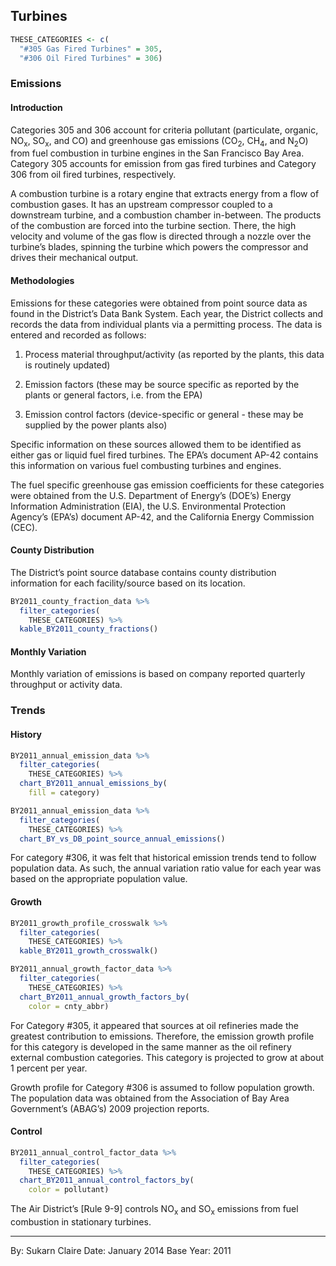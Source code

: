 ## Turbines {#SS-combust-turbine}

```r
THESE_CATEGORIES <- c(
  "#305 Gas Fired Turbines" = 305,
  "#306 Oil Fired Turbines" = 306)
```

### Emissions

#### Introduction {-}

Categories 305 and 306 account for criteria pollutant (particulate, organic, NO~x~, SO~x~, and CO) and greenhouse gas emissions (CO~2~, CH~4~, and N~2~O) from fuel combustion in turbine engines in the San Francisco Bay Area. Category 305 accounts for emission from gas fired turbines and Category 306 from oil fired turbines, respectively.

A combustion turbine is a rotary engine that extracts energy from a flow of combustion gases. It has an upstream compressor coupled to a downstream turbine, and a combustion chamber in-between. The products of the combustion are forced into the turbine section. There, the high velocity and volume of the gas flow is directed through a nozzle over the turbine's blades, spinning the turbine which powers the compressor and drives their mechanical output.

#### Methodologies {-}

Emissions for these categories were obtained from point source data as found in the District's Data Bank System. Each year, the District collects and records the data from individual plants via a permitting process. The data is entered and recorded as follows:

1. Process material throughput/activity (as reported by the plants, this data is routinely updated)

2. Emission factors (these may be source specific as reported by the plants or general factors, i.e. from the EPA)

3. Emission control factors (device-specific or general - these may be supplied by the power plants also)

Specific information on these sources allowed them to be identified as either gas or liquid fuel fired turbines. The EPA's document AP-42 contains this information on various fuel combusting turbines and engines.

The fuel specific greenhouse gas emission coefficients for these categories were obtained from the U.S. Department of Energy's (DOE's) Energy Information Administration (EIA), the U.S. Environmental Protection Agency's (EPA's) document AP-42, and the California Energy Commission (CEC).

#### County Distribution {-}

The District's point source database contains county distribution information for each facility/source based on its location.

```r
BY2011_county_fraction_data %>%
  filter_categories(
    THESE_CATEGORIES) %>%
  kable_BY2011_county_fractions()
```

#### Monthly Variation {-}

Monthly variation of emissions is based on company reported quarterly throughput or activity data.

### Trends {#SS-combust-turbine-trend}

#### History {-}

```r
BY2011_annual_emission_data %>%
  filter_categories(
    THESE_CATEGORIES) %>%
  chart_BY2011_annual_emissions_by(
    fill = category) 
```

```r
BY2011_annual_emission_data %>%
  filter_categories(
    THESE_CATEGORIES) %>%
  chart_BY_vs_DB_point_source_annual_emissions()
```

For category #306, it was felt that historical emission trends tend to follow population data. As such, the annual variation ratio value for each year was based on the appropriate population value.

#### Growth {- #SS-combust-turbine-growth}

```r
BY2011_growth_profile_crosswalk %>%
  filter_categories(
    THESE_CATEGORIES) %>%
  kable_BY2011_growth_crosswalk()
```

```r
BY2011_annual_growth_factor_data %>%
  filter_categories(
    THESE_CATEGORIES) %>%
  chart_BY2011_annual_growth_factors_by(
    color = cnty_abbr) 
```

For Category #305, it appeared that sources at oil refineries made the greatest contribution to emissions. Therefore, the emission growth profile for this category is developed in the same manner as the oil refinery external combustion categories. This category is projected to grow at about 1 percent per year.

Growth profile for Category #306 is assumed to follow population growth. The population data was obtained from the Association of Bay Area Government's (ABAG's) 2009 projection reports.

#### Control {-}

```r
BY2011_annual_control_factor_data %>%
  filter_categories(
    THESE_CATEGORIES) %>%
  chart_BY2011_annual_control_factors_by(
    color = pollutant) 
```

The Air District's [Rule 9-9] controls NO~x~ and SO~x~ emissions from fuel combustion in stationary turbines.

***

By: Sukarn Claire 
Date: January 2014 
Base Year: 2011
